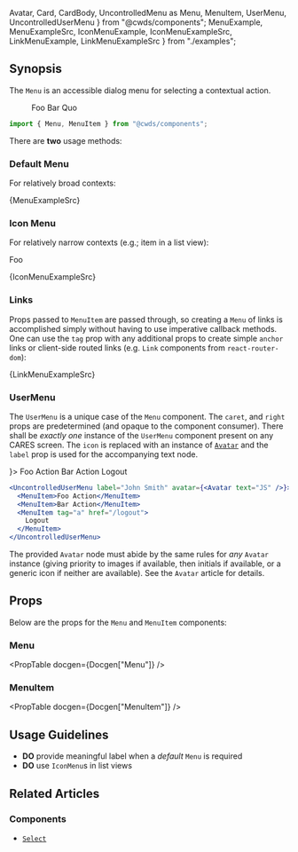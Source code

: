   Avatar,
  Card,
  CardBody,
  UncontrolledMenu as Menu,
  MenuItem,
  UserMenu,
  UncontrolledUserMenu
} from "@cwds/components";
  MenuExample,
  MenuExampleSrc,
  IconMenuExample,
  IconMenuExampleSrc,
  LinkMenuExample,
  LinkMenuExampleSrc
} from "./examples";

## Synopsis

The `Menu` is an accessible dialog menu for selecting a contextual action.

<DemoCard>
  <div>
    <Menu label="My Menu">
      <MenuItem>Foo</MenuItem>
      <MenuItem>Bar</MenuItem>
      <MenuItem>Quo</MenuItem>
    </Menu>
  </div>
</DemoCard>

```jsx
import { Menu, MenuItem } from "@cwds/components";
```

There are **two** usage methods:

### Default Menu

For relatively broad contexts:

<DemoCard>
  <div>
    <MenuExample />
  </div>
</DemoCard>

<CodeBlock>{MenuExampleSrc}</CodeBlock>

### Icon Menu

For relatively narrow contexts (e.g.; item in a list view):

<DemoCard>
  <Card>
    <CardBody className="d-flex align-items-center justify-content-between">
      <div>Foo</div>
      <IconMenuExample />
    </CardBody>
  </Card>
</DemoCard>

<CodeBlock>{IconMenuExampleSrc}</CodeBlock>

### Links

Props passed to `MenuItem` are passed through, so creating a `Menu` of links is accomplished simply without having to use imperative callback methods. One can use the `tag` prop with any additional props to create simple `anchor` links or client-side routed links (e.g. `Link` components from `react-router-dom`):

<DemoCard>
  <div>
    <LinkMenuExample />
  </div>
</DemoCard>

<CodeBlock>{LinkMenuExampleSrc}</CodeBlock>

### UserMenu

The `UserMenu` is a unique case of the `Menu` component. The `caret`, and `right` props are predetermined (and opaque to the component consumer). There shall be _exactly one_ instance of the `UserMenu` component present on any CARES screen. The `icon` is replaced with an instance of [`Avatar`](/components/avatar) and the `label` prop is used for the accompanying text node.

<DemoCard>
  <div className="text-right p-2 bg-info">
    <UncontrolledUserMenu label="John Smith" avatar={<Avatar text="JS" />}>
      <MenuItem>Foo Action</MenuItem>
      <MenuItem>Bar Action</MenuItem>
      <MenuItem tag="a" href="/logout">
        Logout
      </MenuItem>
    </UncontrolledUserMenu>
  </div>
</DemoCard>

```jsx
<UncontrolledUserMenu label="John Smith" avatar={<Avatar text="JS" />}>
  <MenuItem>Foo Action</MenuItem>
  <MenuItem>Bar Action</MenuItem>
  <MenuItem tag="a" href="/logout">
    Logout
  </MenuItem>
</UncontrolledUserMenu>
```

The provided `Avatar` node must abide by the same rules for _any_ `Avatar` instance (giving priority to images if available, then initials if available, or a generic icon if neither are available). See the <Link to="/components/avatar"><code>Avatar</code> article</Link> for details.

## Props

Below are the props for the `Menu` and `MenuItem` components:

### Menu

<PropTable docgen={Docgen["Menu"]} />

### MenuItem

<PropTable docgen={Docgen["MenuItem"]} />

## Usage Guidelines

- **DO** provide meaningful label when a _default_ `Menu` is required
- **DO** use `IconMenu`s in list views

<!--
### Context

### Accessibility

## Examples
-->

## Related Articles

<!--### Patterns-->

### Components

- [`Select`](/components/forms/select)
